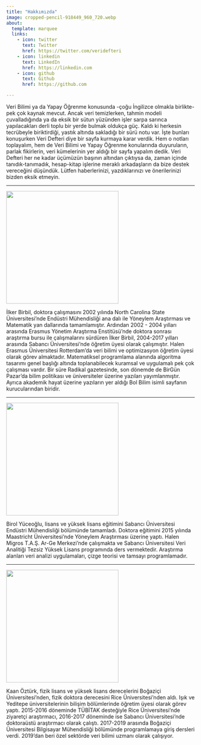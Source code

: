 ```yaml
---
title: "Hakkımızda"
image: cropped-pencil-918449_960_720.webp
about:
  template: marquee
  links:
    - icon: twitter
      text: Twitter
      href: https://twitter.com/veridefteri
    - icon: linkedin
      text: LinkedIn
      href: https://linkedin.com
    - icon: github
      text: Github
      href: https://github.com

---
```


Veri Bilimi ya da Yapay Öğrenme konusunda -çoğu İngilizce olmakla birlikte- pek çok kaynak mevcut. Ancak veri temizlerken, tahmin modeli çuvalladığında ya da eksik bir sütun yüzünden işler sarpa sarınca yapılacakları derli toplu bir yerde bulmak oldukça güç. Kaldı ki herkesin tecrübeyle biriktirdiği, yastık altında sakladığı bir sürü notu var. İşte bunları konuşurken Veri Defteri diye bir sayfa kurmaya karar verdik. Hem o notları toplayalım, hem de Veri Bilimi ve Yapay Öğrenme konularında duyuruların, parlak fikirlerin, veri kümelerinin yer aldığı bir sayfa yapalım dedik. Veri Defteri her ne kadar üçümüzün başının altından çıktıysa da, zaman içinde tanıdık-tanımadık, hesap-kitap işlerine meraklı arkadaşların da bize destek vereceğini düşündük. Lütfen haberlerinizi, yazdıklarınızı ve önerilerinizi bizden eksik etmeyin.

----

::: {layout-ncol=2}
![](ilker.webp){fig-align="right"  width=300}


İlker Birbil, doktora çalışmasını 2002 yılında North Carolina State Üniversitesi’nde Endüstri Mühendisliği ana dalı ile Yöneylem Araştırması ve Matematik yan dallarında tamamlamıştır. Ardından 2002 - 2004 yılları arasında Erasmus Yönetim Araştırma Enstitüsü’nde doktora sonrası araştırma bursu ile çalışmalarını sürdüren İlker Birbil, 2004-2017 yılları arasında Sabancı Üniversitesi’nde öğretim üyesi olarak çalışmıştır. Halen Erasmus Üniversitesi Rotterdam'da veri bilimi ve optimizasyon öğretim üyesi olarak görev almaktadır. Matematiksel programlama alanında algoritma tasarımı genel başlığı altında toplanabilecek kuramsal ve uygulamalı pek çok çalışması vardır. Bir süre Radikal gazetesinde, son dönemde de BirGün Pazar'da bilim politikası ve üniversiteler üzerine yazıları yayımlanmıştır. Ayrıca akademik hayat üzerine yazıların yer aldığı Bol Bilim isimli sayfanın kurucularından biridir.
:::

----

::: {layout-ncol=2}
![](birol.webp){fig-align="right"  width=300}

Birol Yüceoğlu, lisans ve yüksek lisans eğitimini Sabancı Üniversitesi Endüstri Mühendisliği bölümünde tamamladı. Doktora eğitimini 2015 yılında Maastricht Üniversitesi'nde Yöneylem Araştırması üzerine yaptı. Halen Migros T.A.Ş. Ar-Ge Merkezi'nde çalışmakta ve Sabancı Üniversitesi Veri Analitiği Tezsiz Yüksek Lisans programında ders vermektedir. Araştırma alanları veri analizi uygulamaları, çizge teorisi ve tamsayı programlamadır.
:::

----

::: {layout-ncol=2}

![](kaan.webp){fig-align="right"  width=300}

Kaan Öztürk, fizik lisans ve yüksek lisans derecelerini Boğaziçi Üniversitesi'nden, fizik doktora derecesini Rice Üniversitesi'nden aldı. Işık ve Yeditepe üniversitelerinin bilişim bölümlerinde öğretim üyesi olarak görev yaptı. 2015-2016 döneminde TÜBİTAK desteğiyle Rice Üniversitesi'nde ziyaretçi araştırmacı, 2016-2017 döneminde ise Sabancı Üniversitesi'nde doktoraüstü araştırmacı olarak çalıştı. 2017-2019 arasında Boğaziçi Üniversitesi Bilgisayar Mühendisliği bölümünde programlamaya giriş dersleri verdi. 2019'dan beri özel sektörde veri bilimi uzmanı olarak çalışıyor.
:::